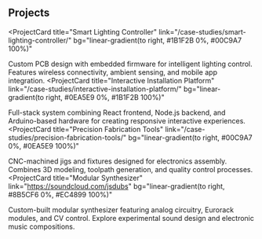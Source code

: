 <h2 sx={{ variant: 'text.sectionTitle' }}>Projects</h2>

<ProjectCard
  title="Smart Lighting Controller"
  link="/case-studies/smart-lighting-controller/"
  bg="linear-gradient(to right, #1B1F2B 0%, #00C9A7 100%)"
>
  Custom PCB design with embedded firmware for intelligent lighting control.
  Features wireless connectivity, ambient sensing, and mobile app integration.
</ProjectCard>
<ProjectCard
  title="Interactive Installation Platform"
  link="/case-studies/interactive-installation-platform/"
  bg="linear-gradient(to right, #0EA5E9 0%, #1B1F2B 100%)"
>
  Full-stack system combining React frontend, Node.js backend, and Arduino-based
  hardware for creating responsive interactive experiences.
</ProjectCard>
<ProjectCard
  title="Precision Fabrication Tools"
  link="/case-studies/precision-fabrication-tools/"
  bg="linear-gradient(to right, #00C9A7 0%, #0EA5E9 100%)"
>
  CNC-machined jigs and fixtures designed for electronics assembly.
  Combines 3D modeling, toolpath generation, and quality control processes.
</ProjectCard>
<ProjectCard
  title="Modular Synthesizer"
  link="https://soundcloud.com/jsdubs"
  bg="linear-gradient(to right, #8B5CF6 0%, #EC4899 100%)"
>
  Custom-built modular synthesizer featuring analog circuitry, Eurorack modules,
  and CV control. Explore experimental sound design and electronic music compositions.
</ProjectCard>
